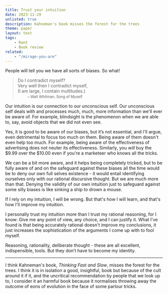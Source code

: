 ```yaml
---
title: Trust your intuition
date: 2023-11-29
unlisted: true
description: Kahneman's book misses the forest for the trees
theme: paper
layout: text
tags:
    - Rant
    - Book review
related:
    - "/mirage-you-are"
---
```


People will tell you we have all sorts of biases. So what!

> Do I contradict myself?<br/>
> Very well then I contradict myself, <br/>
> (I am large, I contain multitudes.)<br/>
> &nbsp;&nbsp;&nbsp;&nbsp;&nbsp;&nbsp;&nbsp;&nbsp;<small>– Walt Whitman, Song of Myself</small>

Our intuition is our connection to our unconscious self. Our unconscious self
deals with and processes much, much, more information than we'll ever be aware
of. For example, blindsight is the phenomenon when we are able to, say, avoid
objects that we did not even see.

Yes, it is good to be aware of our biases, but it’s not essential, and I'll
argue, even detrimental to focus too much on them. Being aware of them doesn't
even help too much. For example, being aware of the effectiveness of advertising
does not neuter its effectiveness. Similarly, you _will_ buy the $9.99 over the
$10.00 even if you're a marketeer who knows all the tricks.

We can be a bit more aware, and it helps being completely tricked, but to be
fully aware of and on the safeguard against these biases all the time would be
to deny our own full selves existence - it would entail identifying ourselves
only with our rational discursive thought. But we are much more than that.
Denying the validity of our own intuition just to safeguard against some silly
biases is like sinking a ship to drown a mouse.

If I rely on my intuition, I will be wrong. But that's how I will learn, and
that's how I'll improve my intuition.

I personally trust my intuition more than I trust my rational reasoning, for I
know: Give me any point of view, any choice, and I can justify it. What I've
found is that being accurately rational doesn't improve my conclusions, it just
increases the sophistication of the arguments I come up with to fool myself.

Reasoning, rationality, deliberate thought - these are all excellent,
indispensible, tools. But they don’t have to become my identity.

---

I think Kahneman's book, _Thinking Fast and Slow_, misses the forest for the
trees. I think it is in isolation a good, insightful, book but because of the
cult around it if it, and the uncritical recommendation by people that we look
up to, I consider it an harmful book because it normalises throwing away the
outcome of eons of evolution in the face of some parlour tricks.
